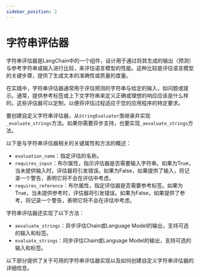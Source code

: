 ```yaml
---
sidebar_position: 2 
---
```

# 字符串评估器

字符串评估器是LangChain中的一个组件，设计用于通过将其生成的输出（预测）与参考字符串或输入进行比较，来评估语言模型的性能。这种比较是评估语言模型的关键步骤，提供了生成文本的准确性或质量的度量。

在实践中，字符串评估器通常用于评估预测的字符串与给定的输入，如问题或提示。通常，提供参考标签或上下文字符串来定义正确或理想的响应应该是什么样的。这些评估器可以定制，以便将评估过程适应于您的应用程序的特定要求。

要创建自定义字符串评估器，从`StringEvaluator`类继承并实现`_evaluate_strings`方法。如果你需要异步支持，也要实现`_aevaluate_strings`方法。

以下是与字符串评估器相关的关键属性和方法的概述：

- `evaluation_name`：指定评估的名称。
- `requires_input`：布尔属性，指示评估器是否需要输入字符串。如果为True，当未提供输入时，评估器将引发错误。如果为False，如果提供了输入，将记录一个警告，表明它将不会在评估中考虑。
- `requires_reference`：布尔属性，指定评估器是否需要参考标签。如果为True，当未提供参考时，评估器将引发错误。如果为False，如果提供了参考，将记录一个警告，表明它将不会在评估中考虑。

字符串评估器还实现了以下方法：

- `aevaluate_strings`：异步评估Chain或Language Model的输出，支持可选的输入和标签。
- `evaluate_strings`：同步评估Chain或Language Model的输出，支持可选的输入和标签。

以下部分提供了关于可用的字符串评估器实现以及如何创建自定义字符串评估器的详细信息。


<DocCardList />

